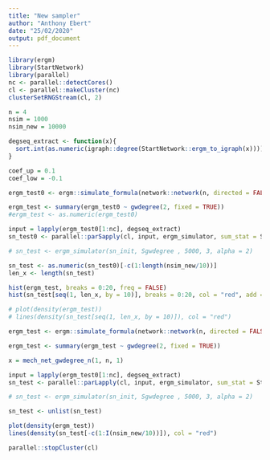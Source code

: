 ```yaml
---
title: "New sampler"
author: "Anthony Ebert"
date: "25/02/2020"
output: pdf_document
---
```


```r
library(ergm)
library(StartNetwork)
library(parallel)
nc <- parallel::detectCores()
cl <- parallel::makeCluster(nc)
clusterSetRNGStream(cl, 2)

n = 4
nsim = 1000
nsim_new = 10000

degseq_extract <- function(x){
  sort.int(as.numeric(igraph::degree(StartNetwork::ergm_to_igraph(x))))
}

coef_up = 0.1
coef_low = -0.1

```

```r
ergm_test0 <- ergm::simulate_formula(network::network(n, directed = FALSE) ~ gwdegree(2, fixed = TRUE), coef = coef_up, nsim = nsim)

ergm_test <- summary(ergm_test0 ~ gwdegree(2, fixed = TRUE))
#ergm_test <- as.numeric(ergm_test0)

input = lapply(ergm_test0[1:nc], degseq_extract)
sn_test0 <- parallel::parSapply(cl, input, ergm_simulator, sum_stat = StartNetwork::gwdegree, loops = nsim_new, theta = coef_up, alpha = 2, type = "Exact")

# sn_test <- ergm_simulator(sn_init, Sgwdegree , 5000, 3, alpha = 2)

sn_test <- as.numeric(sn_test0)[-c(1:length(nsim_new/10))]
len_x <- length(sn_test)

hist(ergm_test, breaks = 0:20, freq = FALSE)
hist(sn_test[seq(1, len_x, by = 10)], breaks = 0:20, col = "red", add = TRUE, freq = FALSE)

# plot(density(ergm_test))
# lines(density(sn_test[seq(1, len_x, by = 10)]), col = "red")
```

```r
ergm_test <- ergm::simulate_formula(network::network(n, directed = FALSE) ~ gwdegree(2, fixed = TRUE), coef = coef_low, nsim = nsim)

ergm_test <- summary(ergm_test ~ gwdegree(2, fixed = TRUE))

x = mech_net_gwdegree_n(1, n, 1)

input = lapply(ergm_test0[1:nc], degseq_extract)
sn_test <- parallel::parLapply(cl, input, ergm_simulator, sum_stat = StartNetwork::gwdegree, loops = nsim_new, theta = coef_up, alpha = 2, simplify = TRUE, type = "Exact")

# sn_test <- ergm_simulator(sn_init, Sgwdegree , 5000, 3, alpha = 2)

sn_test <- unlist(sn_test)

plot(density(ergm_test))
lines(density(sn_test[-c(1:I(nsim_new/10))]), col = "red")
```

```r
parallel::stopCluster(cl)
```







